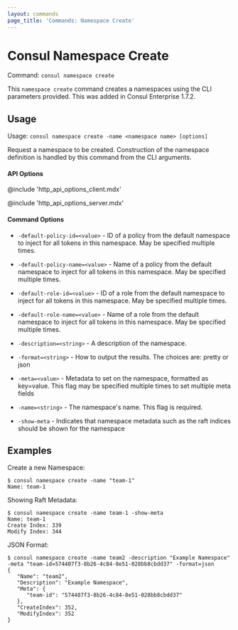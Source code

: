 ```yaml
---
layout: commands
page_title: 'Commands: Namespace Create'
---
```


# Consul Namespace Create

Command: `consul namespace create`

<EnterpriseAlert />

This `namespace create` command creates a namespaces using the CLI parameters provided.
This was added in Consul Enterprise 1.7.2.

## Usage

Usage: `consul namespace create -name <namespace name> [options]`

Request a namespace to be created. Construction of the namespace definition is handled by this command
from the CLI arguments.

#### API Options

@include 'http_api_options_client.mdx'

@include 'http_api_options_server.mdx'

#### Command Options

- `-default-policy-id=<value>` - ID of a policy from the default namespace to inject for all tokens
  in this namespace. May be specified multiple times.

- `-default-policy-name=<value>` - Name of a policy from the default namespace to inject for all
  tokens in this namespace. May be specified multiple times.

- `-default-role-id=<value>` - ID of a role from the default namespace to inject for all tokens in
  this namespace. May be specified multiple times.

- `-default-role-name=<value>` - Name of a role from the default namespace to inject for all tokens
  in this namespace. May be specified multiple times.

- `-description=<string>` - A description of the namespace.

- `-format=<string>` - How to output the results. The choices are: pretty or json

- `-meta=<value>` - Metadata to set on the namespace, formatted as key=value. This flag
  may be specified multiple times to set multiple meta fields

- `-name=<string>` - The namespace's name. This flag is required.

- `-show-meta` - Indicates that namespace metadata such as the raft indices should
  be shown for the namespace

## Examples

Create a new Namespace:

```shell-session
$ consul namespace create -name "team-1"
Name: team-1
```

Showing Raft Metadata:

```shell-session
$ consul namespace create -name team-1 -show-meta
Name: team-1
Create Index: 339
Modify Index: 344
```

JSON Format:

```shell-session
$ consul namespace create -name team2 -description "Example Namespace" -meta "team-id=574407f3-8b26-4c84-8e51-028bb8cbdd37" -format=json
{
   "Name": "team2",
   "Description": "Example Namespace",
   "Meta": {
      "team-id": "574407f3-8b26-4c84-8e51-028bb8cbdd37"
   },
   "CreateIndex": 352,
   "ModifyIndex": 352
}
```
